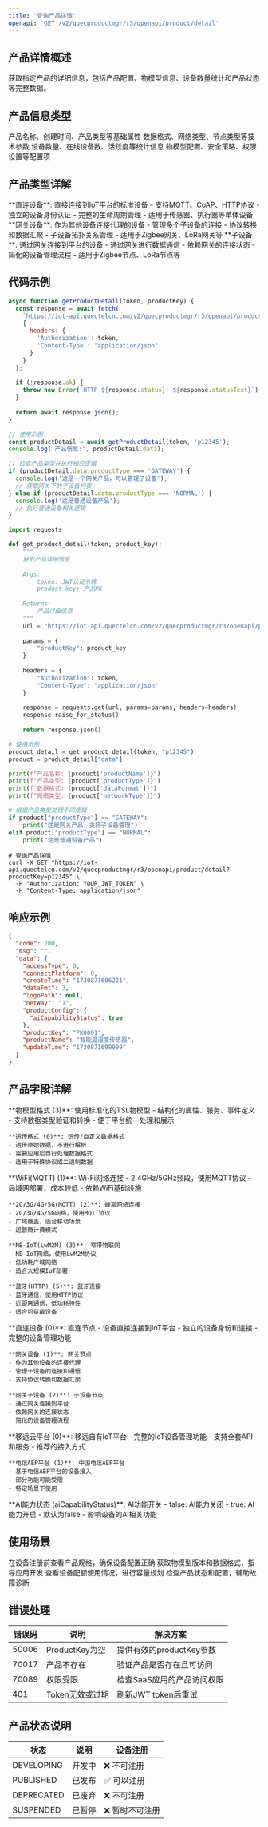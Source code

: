 ```yaml
---
title: '查询产品详情'
openapi: 'GET /v2/quecproductmgr/r3/openapi/product/detail'
---
```


## 产品详情概述

获取指定产品的详细信息，包括产品配置、物模型信息、设备数量统计和产品状态等完整数据。

## 产品信息类型

<CardGroup cols={2}>
  <Card title="基本信息" icon="info-circle">
    产品名称、创建时间、产品类型等基础属性
  </Card>
  <Card title="技术规格" icon="microchip">
    数据格式、网络类型、节点类型等技术参数
  </Card>
  <Card title="统计数据" icon="chart-bar">
    设备数量、在线设备数、活跃度等统计信息
  </Card>
  <Card title="配置信息" icon="cog">
    物模型配置、安全策略、权限设置等配置项
  </Card>
</CardGroup>

## 产品类型详解

<Tabs>
  <Tab title="普通设备 (NORMAL)">
    **直连设备**: 直接连接到IoT平台的标准设备
    - 支持MQTT、CoAP、HTTP协议
    - 独立的设备身份认证
    - 完整的生命周期管理
    - 适用于传感器、执行器等单体设备
  </Tab>
  
  <Tab title="网关设备 (GATEWAY)">
    **网关设备**: 作为其他设备连接代理的设备
    - 管理多个子设备的连接
    - 协议转换和数据汇聚
    - 子设备拓扑关系管理
    - 适用于Zigbee网关、LoRa网关等
  </Tab>
  
  <Tab title="子设备 (CHILD)">
    **子设备**: 通过网关连接到平台的设备
    - 通过网关进行数据通信
    - 依赖网关的连接状态
    - 简化的设备管理流程
    - 适用于Zigbee节点、LoRa节点等
  </Tab>
</Tabs>

## 代码示例

<CodeGroup>

```javascript JavaScript
async function getProductDetail(token, productKey) {
  const response = await fetch(
    `https://iot-api.quectelcn.com/v2/quecproductmgr/r3/openapi/product/detail?productKey=${productKey}`,
    {
      headers: {
        'Authorization': token,
        'Content-Type': 'application/json'
      }
    }
  );
  
  if (!response.ok) {
    throw new Error(`HTTP ${response.status}: ${response.statusText}`);
  }
  
  return await response.json();
}

// 使用示例
const productDetail = await getProductDetail(token, 'p12345');
console.log('产品信息:', productDetail.data);

// 检查产品类型并执行相应逻辑
if (productDetail.data.productType === 'GATEWAY') {
  console.log('这是一个网关产品，可以管理子设备');
  // 获取网关下的子设备列表
} else if (productDetail.data.productType === 'NORMAL') {
  console.log('这是普通设备产品');
  // 执行普通设备相关逻辑
}
```

```python Python
import requests

def get_product_detail(token, product_key):
    """
    获取产品详细信息
    
    Args:
        token: JWT认证令牌
        product_key: 产品PK
        
    Returns:
        产品详细信息
    """
    url = "https://iot-api.quectelcn.com/v2/quecproductmgr/r3/openapi/product/detail"
    
    params = {
        "productKey": product_key
    }
    
    headers = {
        "Authorization": token,
        "Content-Type": "application/json"
    }
    
    response = requests.get(url, params=params, headers=headers)
    response.raise_for_status()
    
    return response.json()

# 使用示例
product_detail = get_product_detail(token, "p12345")
product = product_detail["data"]

print(f"产品名称: {product['productName']}")
print(f"产品类型: {product['productType']}")
print(f"数据格式: {product['dataFormat']}")
print(f"网络类型: {product['networkType']}")

# 根据产品类型处理不同逻辑
if product["productType"] == "GATEWAY":
    print("这是网关产品，支持子设备管理")
elif product["productType"] == "NORMAL":
    print("这是普通设备产品")
```

```curl cURL
# 查询产品详情
curl -X GET "https://iot-api.quectelcn.com/v2/quecproductmgr/r3/openapi/product/detail?productKey=p12345" \
  -H "Authorization: YOUR_JWT_TOKEN" \
  -H "Content-Type: application/json"
```

</CodeGroup>

## 响应示例

```json
{
  "code": 200,
  "msg": "",
  "data": {
    "accessType": 0,
    "connectPlatform": 0,
    "createTime": "1730871606221",
    "dataFmt": 3,
    "logoPath": null,
    "netWay": "1",
    "productConfig": {
      "aiCapabilityStatus": true
    },
    "productKey": "PK0001",
    "productName": "智能温湿度传感器",
    "updateTime": "1730871699999"
  }
}
```

## 产品字段详解

<AccordionGroup>
  <Accordion title="数据格式 (dataFmt)">
    **物模型格式 (3)**: 使用标准化的TSL物模型
    - 结构化的属性、服务、事件定义
    - 支持数据类型验证和转换
    - 便于平台统一处理和展示
    
    **透传格式 (0)**: 透传/自定义数据格式
    - 透传原始数据，不进行解析
    - 需要应用层自行处理数据格式
    - 适用于特殊协议或二进制数据
  </Accordion>
  
  <Accordion title="联网方式 (netWay)">
    **WiFi(MQTT) (1)**: Wi-Fi网络连接
    - 2.4GHz/5GHz频段，使用MQTT协议
    - 局域网部署，成本较低
    - 依赖WiFi基础设施
    
    **2G/3G/4G/5G(MQTT) (2)**: 蜂窝网络连接
    - 2G/3G/4G/5G网络，使用MQTT协议
    - 广域覆盖，适合移动场景
    - 运营商计费模式
    
    **NB-IoT(LwM2M) (3)**: 窄带物联网
    - NB-IoT网络，使用LwM2M协议
    - 低功耗广域网络
    - 适合大规模IoT部署
    
    **蓝牙(HTTP) (5)**: 蓝牙连接
    - 蓝牙通信，使用HTTP协议
    - 近距离通信，低功耗特性
    - 适合可穿戴设备
  </Accordion>
  
  <Accordion title="设备类型 (accessType)">
    **直连设备 (0)**: 直连节点
    - 设备直接连接到IoT平台
    - 独立的设备身份和连接
    - 完整的设备管理功能
    
    **网关设备 (1)**: 网关节点
    - 作为其他设备的连接代理
    - 管理子设备的连接和通信
    - 支持协议转换和数据汇聚
    
    **网关子设备 (2)**: 子设备节点
    - 通过网关连接到平台
    - 依赖网关的连接状态
    - 简化的设备管理流程
  </Accordion>
  
  <Accordion title="接入平台 (connectPlatform)">
    **移远云平台 (0)**: 移远自有IoT平台
    - 完整的IoT设备管理功能
    - 支持全套API和服务
    - 推荐的接入方式
    
    **电信AEP平台 (1)**: 中国电信AEP平台
    - 基于电信AEP平台的设备接入
    - 部分功能可能受限
    - 特定场景下使用
  </Accordion>
  
  <Accordion title="产品配置 (productConfig)">
    **AI能力状态 (aiCapabilityStatus)**: AI功能开关
    - false: AI能力关闭
    - true: AI能力开启
    - 默认为false
    - 影响设备的AI相关功能
  </Accordion>
</AccordionGroup>

## 使用场景

<CardGroup cols={2}>
  <Card title="设备配置" icon="wrench">
    在设备注册前查看产品规格，确保设备配置正确
  </Card>
  <Card title="应用开发" icon="code">
    获取物模型版本和数据格式，指导应用开发
  </Card>
  <Card title="容量规划" icon="chart-line">
    查看设备配额使用情况，进行容量规划
  </Card>
  <Card title="故障排查" icon="bug">
    检查产品状态和配置，辅助故障诊断
  </Card>
</CardGroup>

## 错误处理

| 错误码 | 说明 | 解决方案 |
|---------|------|----------|
| 50006 | ProductKey为空 | 提供有效的productKey参数 |
| 70017 | 产品不存在 | 验证产品是否存在且可访问 |
| 70089 | 权限受限 | 检查SaaS应用的产品访问权限 |
| 401 | Token无效或过期 | 刷新JWT token后重试 |

## 产品状态说明

| 状态 | 说明 | 设备注册 |
|------|------|----------|
| DEVELOPING | 开发中 | ❌ 不可注册 |
| PUBLISHED | 已发布 | ✅ 可以注册 |
| DEPRECATED | 已废弃 | ❌ 不可注册 |
| SUSPENDED | 已暂停 | ❌ 暂时不可注册 |